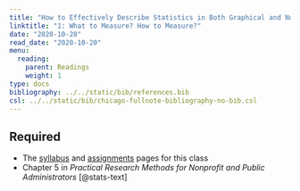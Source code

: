```yaml
---
title: "How to Effectively Describe Statistics in Both Graphical and Numerical Form"
linktitle: "1: What to Measure? How to Measure?"
date: "2020-10-20"
read_date: "2020-10-20"
menu:
  reading:
    parent: Readings
    weight: 1
type: docs
bibliography: ../../static/bib/references.bib
csl: ../../static/bib/chicago-fullnote-bibliography-no-bib.csl
---
```


## Required

- The [syllabus](/syllabus/) and [assignments](/assignment/) pages for this class
- <i class="fas fa-book"></i> Chapter 5 in *Practical Research Methods for Nonprofit and Public Administrators* [@stats-text]
